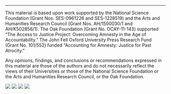 \

------------------------------------------------------------------------

This material is based upon work supported by the National Science Foundation (Grant Nos. SES-0961226 and SES-1228519) and the Arts and Humanities Research Council (Grant Nos. AH/1500030/1 and AH/K502856/1). The Oak Foundation (Grant No. OCAY-11-143) supported "The Access to Justice Project: Overcoming Amnesty in the Age of Accountability." The John Fell Oxford University Press Research Fund (Grant No. 101/552) funded "Accounting for Amnesty: Justice for Past Atrocity."

Any opinions, findings, and conclusions or recommendations expressed in this material are those of the authors and do not necessarily reflect the views of their Universities or those of the National Science Foundation or the Arts and Humanities Research Council, or the Oak Foundation.

[![](/images/nsf_logo.jpg){fig-alt="National Science Foundation"}](http://www.nsf.gov/)
[![](/images/ahrc.jpg){fig-alt="Arts & Humanities Research Council"}](http://www.ahrc.ac.uk/Pages/Home.aspx)
[![](/images/uofm.gif){fig-alt="University of Minnesota"}](http://www1.umn.edu/twincities/index.html)
[![](/images/uoo.gif){fig-alt="University of Oxford"}](http://www.ox.ac.uk/)
